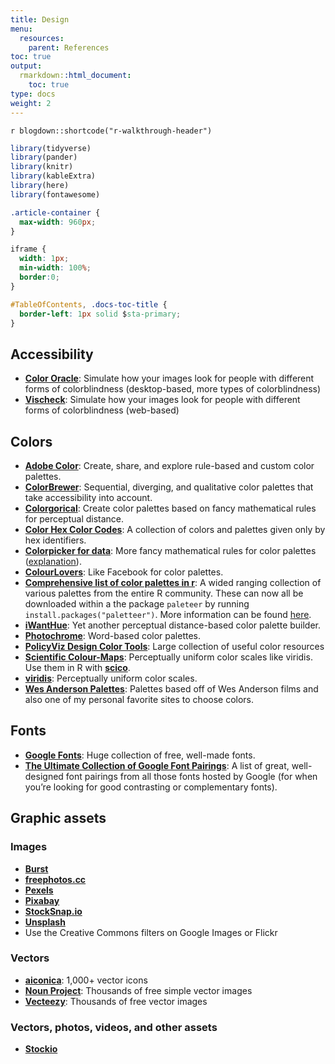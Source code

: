 ```yaml
---
title: Design
menu:
  resources:
    parent: References
toc: true
output:
  rmarkdown::html_document:
    toc: true
type: docs
weight: 2
---
```


`r blogdown::shortcode("r-walkthrough-header")`

```r
library(tidyverse)
library(pander)
library(knitr)
library(kableExtra)
library(here)
library(fontawesome)
```

```css
.article-container {
  max-width: 960px;
}

iframe {
  width: 1px;
  min-width: 100%;
  border:0;
}

#TableOfContents, .docs-toc-title {
  border-left: 1px solid $sta-primary;
}
```

## Accessibility

- [**Color Oracle**](http://colororacle.org/index.html): Simulate how your images look for people with different forms of colorblindness (desktop-based, more types of colorblindness)
- [**Vischeck**](http://www.vischeck.com/vischeck/vischeckImage.php): Simulate how your images look for people with different forms of colorblindness (web-based)

## Colors

- [**Adobe Color**](https://color.adobe.com): Create, share, and explore rule-based and custom color palettes.
- [**ColorBrewer**](http://colorbrewer2.org/): Sequential, diverging, and qualitative color palettes that take accessibility into account.
- [**Colorgorical**](http://vrl.cs.brown.edu/color): Create color palettes based on fancy mathematical rules for perceptual distance.
- [**Color Hex Color Codes**](https://www.color-hex.com/): A collection of colors and palettes given only by hex identifiers.
- [**Colorpicker for data**](http://tristen.ca/hcl-picker/): More fancy mathematical rules for color palettes ([explanation](https://www.vis4.net/blog/posts/avoid-equidistant-hsv-colors/)).
- [**ColourLovers**](http://www.colourlovers.com/): Like Facebook for color palettes.
- [**Comprehensive list of color palettes in r**](Comprehensive list of color palettes in r): A wided ranging collection of various palettes from the entire R community. These can now all be downloaded within a the package `paleteer` by running `install.packages("paletteer")`. More information can be found [here](https://github.com/EmilHvitfeldt/paletteer). 
- [**iWantHue**](http://tools.medialab.sciences-po.fr/iwanthue/): Yet another perceptual distance-based color palette builder.
- [**Photochrome**](https://photochrome.io/): Word-based color palettes.
- [**PolicyViz Design Color Tools**](https://policyviz.com/better-presentations/design-resources/design-color-tools/): Large collection of useful color resources
- [**Scientific Colour-Maps**](http://www.fabiocrameri.ch/colourmaps.php): Perceptually uniform color scales like viridis. Use them in R with [**scico**](https://github.com/thomasp85/scico).
- [**viridis**](https://cran.r-project.org/web/packages/viridis/vignettes/intro-to-viridis.html): Perceptually uniform color scales.
- [**Wes Anderson Palettes**](https://github.com/karthik/wesanderson):  Palettes based off of Wes Anderson films and also one of my personal favorite sites to choose colors.


## Fonts

- [**Google Fonts**](https://fonts.google.com/): Huge collection of free, well-made fonts.
- [**The Ultimate Collection of Google Font Pairings**](https://www.reliablepsd.com/ultimate-google-font-pairings/): A list of great, well-designed font pairings from all those fonts hosted by Google (for when you're looking for good contrasting or complementary fonts).


## Graphic assets

### Images

- [**Burst**](https://burst.shopify.com/)
- [**freephotos.cc**](https://freephotos.cc/)
- [**Pexels**](https://www.pexels.com/)
- [**Pixabay**](https://pixabay.com/)
- [**StockSnap.io**](https://stocksnap.io/)
- [**Unsplash**](https://unsplash.com/)
- Use the Creative Commons filters on Google Images or Flickr

### Vectors

- [**aiconica**](http://aiconica.net/): 1,000+ vector icons
- [**Noun Project**](https://thenounproject.com/): Thousands of free simple vector images
- [**Vecteezy**](https://www.vecteezy.com/): Thousands of free vector images

### Vectors, photos, videos, and other assets

- [**Stockio**](https://www.stockio.com/)
